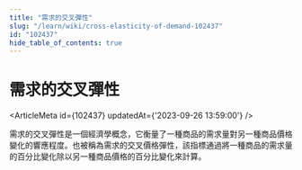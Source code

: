 ```yaml
---
title: "需求的交叉彈性"
slug: "/learn/wiki/cross-elasticity-of-demand-102437"
id: "102437"
hide_table_of_contents: true
---
```



# 需求的交叉彈性

<ArticleMeta id={102437} updatedAt={'2023-09-26 13:59:00'} />
<div className='border-solid border-b border-t-0 my-4 border-[var(--ifm-color-gray-300)]' />

需求的交叉彈性是一個經濟學概念，它衡量了一種商品的需求量對另一種商品價格變化的響應程度。也被稱為需求的交叉價格彈性，該指標通過將一種商品的需求量的百分比變化除以另一種商品價格的百分比變化來計算。
